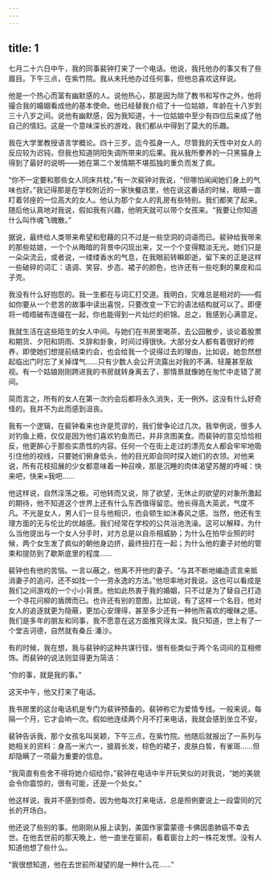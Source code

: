 ```yaml
---
---
---
```

title: 1
---




七月二十六日中午，我的同事裴钟打来了一个电话。他说，我托他办的事又有了些眉目。下午三点，在紫竹院。我从未托他办过任何事，但他总喜欢这样说。

他是一个热心而富有幽默感的人。说他热心，那是因为除了教书和写作之外，他将撮合我的婚姻看成他的基本使命。他已经替我介绍了十一位姑娘，年龄在十八岁到三十八岁之间。说他有幽默感，因为我知道，十一位姑娘中至少有四位后来成了他自己的情妇。这是一个意味深长的游戏，我们都从中得到了莫大的乐趣。

我在大学里教授语言学概论。四十三岁。迄今孤身一人。尽管我的天性中对女人的反应较为迟钝，但我也知道阴阳失调所带来的后果。我从我所豢养的一只黑猫身上得到了最好的说明——她在第二个发情期不堪孤独的重负而发了疯。

“你不一定要和那些女人同床共枕，”有一次裴钟对我说，“但哪怕闻闻她们身上的气味也好。”我记得那是在学校附近的一家快餐店里，他在说这番话的时候，眼睛一直盯着邻座的一位高大的女人。他认为那个女人的乳房有些特别。我们都笑了起来。随后他认真地对我说，假如我有兴趣，他明天就可以带个女孩来。“我要让你知道什么叫作魂飞魄散。”

据说，最终给人类带来希望和慰藉的只不过是一些空洞的词语而已。裴钟给我带来的那些姑娘，一个个从晦暗的背景中闪现出来，又一个个变得黯淡无光。她们只是一朵朵流云，或者说，一缕缕香水的气息，在我眼前转瞬即逝，留下来的正是这样一些破碎的词汇：语调、笑容、步态、裙子的颜色，也许还有一些吃剩的果皮和瓜子壳。

我没有什么好抱怨的。我一生都在与词汇打交道。我明白，灾难总是相对的——假如你要从一个悲苦的故事中读出喜悦，只要改变一下它的语法结构就可以了。即便将一绺绺破布连缀在一起，你也能得到一片灿烂的织锦。总之，我感到心满意足。

我就生活在这些陌生的女人中间。与她们在书房里喝茶，去公园散步，谈论着股票和期货、夕阳和阴雨、爻辞和卦象，时间过得很快。大部分女人都有着很好的修养，即使她们想提前结束约会，也会给我一个说得过去的理由，比如说，她忽然想起临出门时忘了关掉煤气……只有少数人会公开流露出对我的不满、轻蔑甚至敌视。有一个姑娘刚刚跨进我的书房就转身离去了，那情景就像她在匆忙中走错了房间。

简而言之，所有的女人在第一次约会后都将永久消失，无一例外。这没有什么好奇怪的。我并不为此而感到沮丧。

我有一个逻辑，在裴钟看来也许是荒谬的，我们曾争论过几次。我举例说，很多人对钓鱼上瘾，仅仅是因为他们喜欢钓鱼而已，并非贪图美食。而裴钟的意见恰恰相反，他更醉心于那些实质性的内容。任何一个在街上走过的漂亮女人都会牢牢地吸引住他的视线，只要她们俯身低头，他的目光即会同时探入她们的衣领。对他来说，所有花枝招展的少女都意味着一种召唤，那是沉睡的肉体渴望苏醒的呼喊：快来吧，快来×我吧……

他这样说，自然淫荡之极。可他转而又说，除了欲望，无休止的欲望的对象所激起的期待，他不知道这个世界上还有什么东西值得留恋。他长得高大英武，气度不凡。不光是女人，男人们一旦与他相识，也会顿生如沐春风之感。当然，他还有生理方面的无与伦比的优越感。我们经常在学校的公共浴池洗澡。这可以解释，为什么当他提出与一个女人分手时，对方总是以自杀相威胁；为什么在拍毕业照的时候，两个女生发了疯似的朝他身边挤，最终扭打在一起；为什么他的妻子对他的管束和提防到了歇斯底里的程度……

裴钟也有他的苦恼。一言以蔽之，他离不开他的妻子。“与其不断地编造谎言来抵消妻子的追问，还不如找一个一劳永逸的方法。”他坦率地对我说。这也可以看成是我们之间游戏的一个小小背景。他如此热衷于我的婚姻，只不过是为了替自己打造一个寻花问柳的盾牌而已。也许还有别的意图，比如说，有了这样一个名目，他对女人的追逐就更为隐蔽，更加心安理得，甚至多少还有一种他所喜欢的暧昧之感。我们是多年的朋友和同事，我不愿意在这方面推究得太深。我只知道，世上有了一个堂吉诃德，自然就有桑丘·潘沙。

有的时候，我在想，我与裴钟的这种共谋行径，很有些类似于两个名词间的互相修饰。而裴钟的说法则显得更为简洁：

“你的事，就是我的事。”

这天中午，他又打来了电话。

我书房里的这台电话机是专门为裴钟预备的。裴钟称它为爱情专线。一般来说，每隔一个月，它才会响一次。假如他连续两个月不打来电话，我就会感到坐立不安。

裴钟告诉我，那个女孩名叫吴颖，下午三点，在紫竹院。他随后就报出了一系列与她相关的资料：身高一米六一，披肩长发，棕色的裙子，皮肤白皙，有雀斑……但却隐瞒了一项最为重要的信息。

“我简直有些舍不得将她介绍给你，”裴钟在电话中半开玩笑似的对我说，“她的美貌会令你震惊的，很有可能，还是一个处女。”

他这样说，我并不感到惊奇。因为他每次打来电话，总是照例要说上一段雷同的冗长的开场白。

他还说了些别的事。他刚刚从报上读到，美国作家雷蒙德·卡佛因患肺癌不幸去世。在他去世前的那天晚上，他一直坐在窗前，看着窗台上的一株花发愣。没有人知道他想了些什么。

“我很想知道，他在去世前所凝望的是一种什么花……”